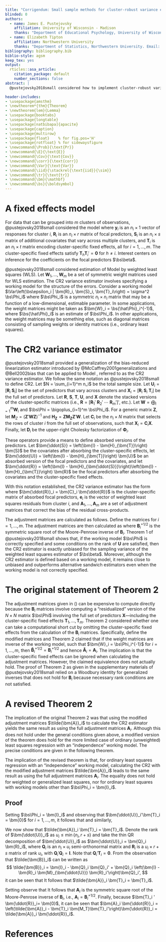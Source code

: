 ```yaml
---
title: "Corrigendum: Small sample methods for cluster-robust variance estimation and hypothesis testing in fixed effects models"
blinded: 0
authors:
  - name: James E. Pustejovsky
    affiliation: University of Wisconsin - Madison
    thanks: "Department of Educational Psychology, University of Wisconsin - Madison, 1025 West Johnson Street, Madison, WI 53706. Email: pustejovsky@wisc.edu"
  - name: Elizabeth Tipton
    affiliation: Northwestern University
    thanks: "Department of Statistics, Northwestern University. Email: tipton@northwestern.edu"
bibliography: bibliography.bib
biblio-style: agsm
keep_tex: yes
output:
  rticles::asa_article: 
    citation_package: default
    number_sections: false
abstract: |
  @pustejovsky2018small considered how to implement cluster-robust variance estimators for fixed effects models estimated by weighted (or unweighted) least squares. Theorem 2 of the paper concerns a computational short cut for a certain cluster-robust variance estimator in models with cluster-specific fixed effects. The theorem is incorrect as stated. In this correction, we  review the CR2 variance estimator, describe the assertion of the theorem as originally stated, and explain the error. We then provide a revised version of the theorem.

header-includes:
- \usepackage{amsthm}
- \newtheorem*{thm}{Theorem}
- \newtheorem{lem}{Lemma}
- \usepackage{booktabs}
- \usepackage{longtable}
- \usepackage[natbibapa]{apacite}
- \usepackage{caption}
- \usepackage{multirow}
- \usepackage{float}    % for fig.pos='H'
- \usepackage{rotfloat} % for sidewaysfigure
- \newcommand{\Prob}{\text{Pr}}
- \newcommand{\E}{\text{E}}
- \newcommand{\Cov}{\text{Cov}}
- \newcommand{\corr}{\text{corr}}
- \newcommand{\Var}{\text{Var}}
- \newcommand{\iid}{\stackrel{\text{iid}}{\sim}}
- \newcommand{\tr}{\text{tr}}
- \newcommand{\bm}{\mathbf}
- \newcommand{\bs}{\boldsymbol}
---
```




# A fixed effects model

For data that can be grouped into $m$ clusters of observations, @pustejovsky2018small considered the model
\begin{equation}
\label{eq:regression}
\bm{y}_i = \bm{R}_i \bs\beta + \bm{S}_i \bs\gamma + \bm{T}_i \bs\mu + \bs\epsilon_i,
\end{equation}
where $\bm{y}_i$ is an $n_i \times 1$ vector of responses for cluster $i$, $\bm{R}_i$ is an $n_i \times r$ matrix of focal predictors, $\bm{S}_i$ is an $n_i \times s$ matrix of additional covariates that vary across multiple clusters, and $\bm{T}_i$ is an $n_i \times t$ matrix encoding cluster-specific fixed effects, all for $i = 1,...,m$. The cluster-specific fixed effects satisfy $\bm{T}_h \bm{T}_i' = \bm{0}$ for $h \neq i$. Interest centers on inference for the coefficients on the focal predictors $\bs\beta$. 

@pustejovsky2018small considered estimation of Model \ref{eq:regression} by weighted least squares (WLS). Let $\bm{W}_1,...,\bm{W}_m$ be a set of symmetric weight matrices used for WLS estimation. The CR2 variance estimator involves specifying a working model for the structure of the errors. Consider a working model $\Var\left(\bs\epsilon_i | \bm{R}_i, \bm{S}_i, \bm{T}_i\right) = \sigma^2 \bs\Phi_i$ where $\bs\Phi_i$ is a symmetric $n_i \times n_i$ matrix that may be a function of a low-dimensional, estimable parameter. In some applications, the weight matrices might be taken as $\bm{W}_i = \bs{\hat\Phi}_i^{-1}$, where $\bs{\hat\Phi}_i$ is an estimate of $\bs\Phi_i$. In other applications, the weight matrices may be something else, such as diagonal matrices consisting of sampling weights or identity matrices (i.e., ordinary least squares).

# The CR2 variance estimator 

@pustejovsky2018small provided a generalization of the bias-reduced linearization estimator introduced by @McCaffrey2001generalizations and @Bell2002bias that can be applied to Model \ref{eq:regression}, referred to as the CR2 variance estimator. 
We follow the same notation as @pustejovsky2018small to define CR2. Let $N = \sum_{i=1}^m n_i$ be the total sample size. Let $\bm{U}_i = \left[ \bm{R}_i \ \bm{S}_i \right]$ be the set of predictors that vary across clusters and $\bm{X}_i = \left[ \bm{R}_i \ \bm{S}_i \ \bm{T}_i \right]$ be the full set of predictors. Let $\bm{R}$, $\bm{S}$, $\bm{T}$, $\bm{U}$, and $\bm{X}$ denote the stacked versions of the cluster-specific matrices (i.e., $\bm{R} = \left[\bm{R}_1' \ \bm{R}_2' \ \cdots \ \bm{R}_m'\right]'$, etc.). Let $\bm{W} = \bigoplus_{i=1}^m \bm{W}_i$ and $\bs\Phi = \bigoplus_{i=1}^m \bs\Phi_i$. For a generic matrix $\bm{Z}$, let $\bm{M}_{Z} = \left(\bm{Z}'\bm{W}\bm{Z}\right)^{-1}$ and $\bm{H}_{\bm{Z}} = \bm{Z} \bm{M}_{\bm{Z}}\bm{Z}'\bm{W}$. Let $\bm{C}_i$ be the $n_i \times N$ matrix that selects the rows of cluster $i$ from the full set of observations, such that $\bm{X}_i = \bm{C}_i \bm{X}$. Finally, let $\bm{D}_i$ be the upper-right Cholesky factorization of $\bm{\Phi}_i$.

These operators provide a means to define absorbed versions of the predictors. Let $\bm{\ddot{S}} = \left(\bm{I} - \bm{H}_{\bm{T}}\right) \bm{S}$ be the covariates after absorbing the cluster-specific effects, let $\bm{\ddot{U}} = \left(\bm{I} - \bm{H}_{\bm{T}}\right) \bm{U}$ be an absorbed version of the focal predictors and the covariates, and let $\bm{\ddot{R}} = \left(\bm{I} - \bm{H}_{\bm{\ddot{S}}}\right)\left(\bm{I} - \bm{H}_{\bm{T}}\right) \bm{R}$ be the focal predictors after absorbing the covariates and the cluster-specific fixed effects. 

With this notation established, the CR2 variance estimator has the form 
\begin{equation}
\bm{V}^{CR2} = \bm{M}_{\bm{\ddot{R}}} \left(\sum_{i=1}^m \bm{\ddot{R}}_i' \bm{W}_i \bm{A}_i \bm{e}_i \bm{e}_i' \bm{A}_i \bm{W}_i \bm{\ddot{R}}_i \right) \bm{M}_{\bm{\ddot{R}}},
\end{equation}
where $\bm{\ddot{R}}_i = \bm{C}_i \bm{\ddot{R}}$ is the cluster-specific matrix of absorbed focal predictors, $\bm{e}_i$ is the vector of weighted least squares residuals from cluster $i$, and $\bm{A}_1,...,\bm{A}_m$ are a set of adjustment matrices that correct the bias of the residual cross-products.

The adjustment matrices are calculated as follows. Define the matrices 
\begin{equation}
\label{eq:B-matrix}
\bm{B}_i = \bm{D}_i \bm{C}_i \left(\bm{I} - \bm{H}_{\bm{X}}\right) \bs\Phi \left(\bm{I} - \bm{H}_{\bm{X}}\right)'\bm{C}_i' \bm{D}_i'
\end{equation}
for $i = 1,...,m$. The adjustment matrices are then calculated as
\begin{equation}
\label{eq:A-matrix}
\bm{A}_i = \bm{D}_i' \bm{B}_i^{+1/2} \bm{D}_i,
\end{equation}
where $\bm{B}_i^{+1/2}$ is the symmetric square root of the Moore-Penrose inverse of $\bm{B}_i$. 
Theorem 1 of @pustejovsky2018small shows that, if the working model $\bs\Phi$ is correctly specified and some conditions on the rank of $\bm{U}$ are satisfied, then the CR2 estimator is exactly unbiased for the sampling variance of the weighted least squares estimator of $\bs\beta$. Moreover, although the CR2 estimator is defined based on a working model, it remains close to unbiased and outperforms alternative sandwich estimators even when the working model is not correctly specified.

# The original statement of Theorem 2

The adjustment matrices given in (\ref{eq:A-matrix}) can be expensive to compute directly because the $\bm{B}_i$ matrices involve computing a "residualized" version of the $N \times N$ matrix $\bs\Phi$ involving the full set of predictors $\bm{X}$---including the cluster-specific fixed effects $\bm{T}_1,...,\bm{T}_m$. Theorem 2 considered whether one can take a computational short cut by omitting the cluster-specific fixed effects from the calculation of the $\bm{B}_i$ matrices. Specifically, define the modified matrices
\begin{equation}
\label{eq:B-modified}
\bm{\tilde{B}}_i = \bm{D}_i \bm{C}_i \left(\bm{I} - \bm{H}_{\bm{\ddot{U}}}\right) \bs\Phi \left(\bm{I} - \bm{H}_{\bm{\ddot{U}}}\right)'\bm{C}_i' \bm{D}_i'
\end{equation}
and 
\begin{equation}
\label{eq:A-modified}
\bm{\tilde{A}}_i = \bm{D}_i' \bm{\tilde{B}}_i^{+1/2} \bm{D}_i.
\end{equation}
Theorem 2 claimed that if the weight matrices are inverse of the working model, such that $\bm{W}_i = \bs\Phi_i^{-1}$ for $i = 1,...,m$, then $\bm{\tilde{B}}_i^{+1/2} = \bm{B}_i^{+1/2}$ and hence $\bm{\tilde{A}}_i = \bm{A}_i$. The implication is that the cluster-specific fixed effects can be ignored when calculating the adjustment matrices. However, the claimed equivalence does not actually hold. The proof of Theorem 2 as given in the supplementary materials of @pustejovsky2018small relied on a Woodbury identity for generalized inverses that does not hold for $\bm{B}_i$ because necessary rank conditions are not satisfied.

# A revised Theorem 2

The implication of the original Theorem 2 was that using the modified adjustment matrices $\tilde{\bm{A}}_i$ to calculate the CR2 estimator yields the same result as using the full adjustment matrices $\bm{A}_i$. Although this does not hold under the general conditions given above, a modified version of the theorem does hold for the more limited case of ordinary (unweighted) least squares regression with an "independence" working model. The precise conditions are given in the following theorem.  

\begin{thm}
\label{thm:absorb}
Let $\bm{L}_i = \left(\bm{\ddot{U}}'\bm{\ddot{U}} - \bm{\ddot{U}}_i'\bm{\ddot{U}}_i\right)$ and assume that $\bm{L}_1,...,\bm{L}_m$ have full rank $r + s$. If $\bm{W}_i = \bm{I}_i$ and $\bs\Phi_i = \bm{I}_i$ for $i = 1,...,m$ and $\bm{T}_i \bm{T}_k' = \bm{0}$ for $i \neq k$, then $\bm{A}_i \bm{\ddot{R}}_i = \bm{\tilde{A}}_i \bm{\ddot{R}}_i$, where $\bm{A}_i$ and $\tilde{\bm{A}}_i$ are as defined in (\ref{eq:A-matrix}) and (\ref{eq:A-modified}), respectively.
\end{thm}

The implication of the revised theorem is that, for ordinary least squares regression with an "independence" working model, calculating the CR2 with the modified adjustment matrices $\tilde{\bm{A}}_i$ leads to the same result as using the full adjustment matrices $\bm{A}_i$. The equality does not hold for weighted or generalized least squares, nor for ordinary least squares with working models other than $\bs\Phi_i = \bm{I}_i$.

## Proof

Setting $\bs\Phi_i = \bm{I}_i$ and observing that $\bm{\ddot{U}}_i'\bm{T}_i = \bm{0}$ for $i = 1,...,m$, it follows that
\begin{align}
\bm{B}_i &= \bm{D}_i \bm{C}_i \left(\bm{I} - \bm{H_{\ddot{U}}}\right) \left(\bm{I} - \bm{H_T}\right) \bs\Phi \left(\bm{I} - \bm{H_T}\right)' \left(\bm{I} - \bm{H_{\ddot{U}}}\right)' \bm{C}_i' \bm{D}_i' \nonumber \\ 
&= \bm{C}_i \left(\bm{I} - \bm{H_{\ddot{U}}} - \bm{H_T}\right) \left(\bm{I} - \bm{H_{\ddot{U}}} - \bm{H_T}\right) \bm{C}_i' \nonumber\\ 
\label{eq:B_i}
&= \left(\bm{I}_i - \bm{\ddot{U}}_i \bm{M_{\ddot{U}}}\bm{\ddot{U}}_i' - \bm{T}_i \bm{M_T}\bm{T}_i'\right)
\end{align}
and similarly,
\begin{equation}
\label{eq:Btilde_i}
\tilde{\bm{B}}_i = \left(\bm{I}_i - \bm{\ddot{U}}_i \bm{M_{\ddot{U}}}\bm{\ddot{U}}_i'\right).
\end{equation}

We now show that $\tilde{\bm{A}}_i \bm{T}_i = \bm{T}_i$. Denote the rank of $\bm{\ddot{U}}_i$ as $u_i \leq \min \left\{n_i, r + s \right\}$ and take the thin QR decomposition of $\bm{\ddot{U}}_i$ as $\bm{\ddot{U}}_i = \bm{Q}_i \bm{R}_i$, where $\bm{Q}_i$ is an $n_i \times u_i$ semi-orthonormal matrix and $\bm{R}_i$ is a $u_i \times r + s$ matrix of rank $u_i$, with $\bm{Q}_i'\bm{Q}_i = \bm{I}$. Note that $\bm{Q}_i'\bm{T}_i = \bm{0}$. From the observation that $\tilde{\bm{B}}_i$ can be written as 
$$
\tilde{\bm{B}}_i = \bm{I}_i - \bm{Q}_i \bm{Q}_i' + \bm{Q}_i \left(\bm{I} - \bm{R}_i \bm{M}_{\bm{\ddot{U}}} \bm{R}_i'\right)\bm{Q}_i',
$$
it can be seen that
\begin{equation}
\tilde{\bm{A}}_i = \tilde{\bm{B}}_i^{+1/2} = \bm{I}_i - \bm{Q}_i \bm{Q}_i' + \bm{Q}_i \left(\bm{I} - \bm{R}_i \bm{M}_{\bm{\ddot{U}}} \bm{R}_i'\right)^{+1/2} \bm{Q}_i'.
\end{equation}
It follows that $\tilde{\bm{A}}_i \bm{T}_i = \bm{T}_i$.

Setting
\begin{equation}
\bm{A}_i = \tilde{\bm{A}}_i - \bm{T}_i \bm{M_T}\bm{T}_i',
\end{equation}
observe that
\begin{align*}
\bm{B}_i \bm{A}_i \bm{B}_i \bm{A}_i &= \left(\tilde{\bm{B}}_i - \bm{T}_i \bm{M_T}\bm{T}_i'\right) \left(\tilde{\bm{A}}_i - \bm{T}_i \bm{M_T}\bm{T}_i'\right)\left(\tilde{\bm{B}}_i - \bm{T}_i \bm{M_T}\bm{T}_i'\right) \left(\tilde{\bm{A}}_i - \bm{T}_i \bm{M_T}\bm{T}_i'\right) \\
&= \left(\tilde{\bm{B}}_i\tilde{\bm{A}}_i - \bm{T}_i \bm{M_T}\bm{T}_i'\right)\left(\tilde{\bm{B}}_i\tilde{\bm{A}}_i - \bm{T}_i \bm{M_T}\bm{T}_i'\right) \\
&= \left(\tilde{\bm{B}}_i\tilde{\bm{A}}_i\tilde{\bm{B}}_i\tilde{\bm{A}}_i - \bm{T}_i \bm{M_T}\bm{T}_i'\right) \\
&= \left(\tilde{\bm{B}}_i - \bm{T}_i \bm{M_T}\bm{T}_i'\right) \\
&= \bm{B}_i.
\end{align*}
It follows that $\bm{A}_i$ is the symmetric square root of the Moore-Penrose inverse of $\bm{B}_i$, i.e., $\bm{A}_i = \bm{B}_i^{+1/2}$. Finally, because $\bm{T}_i ' \bm{\ddot{R}}_i= \bm{0}$, it can be seen that $\bm{A}_i \bm{\ddot{R}}_i = \left(\tilde{\bm{A}}_i - \bm{T}_i \bm{M_T}\bm{T}_i'\right)\bm{\ddot{R}}_i = \tilde{\bm{A}}_i \bm{\ddot{R}}_i$.

# References {-}
